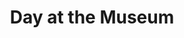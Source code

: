 ---
title: "Day at the Museum"
slug: "museum"
hero_image: "./museum.jpg"
hero_image_alt: "A woman inside a museum, viewing one of several hanging drawings"
cost: "Medium"
num: "4"
supplies: "Tickets to a museum"
desc: "This outing idea is a little more expensive than a few of the others on this site, but it's worth every penny! A fun day in a museum allows you to spend time together in a calm and interesting environment. The museum can be chosen to accomodate your needs and preferences, and it's a great opprtunity to share in a fun experience without needing to get creative or buy a lot of supplies. Also, it's up to you all how long you want to stay there, so it's great or a relaxed weekend or a busy day!"
---